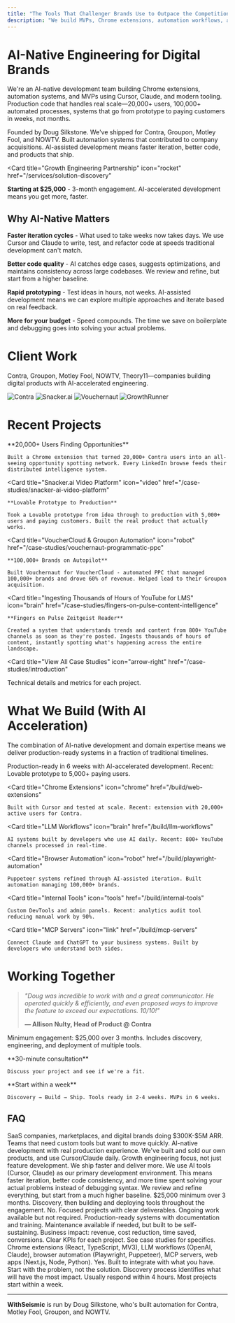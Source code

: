 ```yaml
---
title: "The Tools That Challenger Brands Use to Outpace the Competition"
description: "We build MVPs, Chrome extensions, automation workflows, and custom tools for digital-native brands that get it. Trusted by Contra, Groupon, Motley Fool, and NOWTV."
---
```


<script type="application/ld+json">
  {`{
  "@context": "https://schema.org",
  "@type": ["Organization", "ProfessionalService"],
  "name": "WithSeismic",
  "alternateName": "WithSeismic Growth Engineering",
  "url": "https://withseismic.com",
  "logo": "https://withseismic.com/logo/light.svg",
  "description": "The engineering team marketers wish they had. Revenue-driving automation, Chrome extensions that create networks, LLM systems that think at scale.",
  "founder": {
    "@type": "Person",
    "name": "Doug Silkstone",
    "jobTitle": "Founder & Solutions Architect",
    "url": "https://www.youtube.com/@dougsilkstone"
  },
  "sameAs": [
    "https://github.com/dougwithseismic",
    "https://www.youtube.com/@dougsilkstone",
    "https://linkedin.com/company/withseismic",
    "https://clutch.co/profile/withseismic-high-growth-ai-automation-ambitious-brands"
  ],
  "serviceType": [
    "Automation Solutions",
    "Chrome Extension Development",
    "Browser Automation",
    "LLM Workflow Development",
    "MCP Server Development",
    "Skunkworks Projects"
  ],
  "offers": [
    {
      "@type": "Offer",
      "name": "Growth Engineering Partnership",
      "price": "25000",
      "priceCurrency": "USD",
      "description": "3-month minimum engagement to identify automation opportunities and build growth solutions"
    }
  ],
  "aggregateRating": {
    "@type": "AggregateRating",
    "ratingValue": "5",
    "reviewCount": "15",
    "bestRating": "5"
  },
  "contactPoint": {
    "@type": "ContactPoint",
    "contactType": "Sales",
    "email": "hello@withseismic.com",
    "url": "https://withseismic.com/contact"
  }
}`}
</script>

# AI-Native Engineering for Digital Brands

We're an AI-native development team building Chrome extensions, automation systems, and MVPs using Cursor, Claude, and modern tooling. Production code that handles real scale—20,000+ users, 100,000+ automated processes, systems that go from prototype to paying customers in weeks, not months.

Founded by Doug Silkstone. We've shipped for Contra, Groupon, Motley Fool, and NOWTV. Built automation systems that contributed to company acquisitions. AI-assisted development means faster iteration, better code, and products that ship.

<Card
  title="Growth Engineering Partnership"
  icon="rocket"
  href="/services/solution-discovery"
>
  **Starting at $25,000** - 3-month engagement. AI-accelerated development means you get more, faster.
</Card>

## Why AI-Native Matters

**Faster iteration cycles** - What used to take weeks now takes days. We use Cursor and Claude to write, test, and refactor code at speeds traditional development can't match.

**Better code quality** - AI catches edge cases, suggests optimizations, and maintains consistency across large codebases. We review and refine, but start from a higher baseline.

**Rapid prototyping** - Test ideas in hours, not weeks. AI-assisted development means we can explore multiple approaches and iterate based on real feedback.

**More for your budget** - Speed compounds. The time we save on boilerplate and debugging goes into solving your actual problems.

# Client Work

Contra, Groupon, Motley Fool, NOWTV, Theory11—companies building digital products with AI-accelerated engineering.

<CardGroup cols={4}>
  <Card>
    <img
      src="/images/clients/1.png"
      alt="Contra"
      style={{
        height: "60px",
        width: "auto",
        display: "block",
        margin: "0 auto",
        objectFit: "contain",
      }}
    />
  </Card>
  <Card>
    <img
      src="/images/clients/2.png"
      alt="Snacker.ai"
      style={{
        height: "60px",
        width: "auto",
        display: "block",
        margin: "0 auto",
        objectFit: "contain",
      }}
    />
  </Card>
  <Card>
    <img
      src="/images/clients/Group 4.png"
      alt="Vouchernaut"
      style={{
        height: "60px",
        width: "auto",
        display: "block",
        margin: "0 auto",
        objectFit: "contain",
      }}
    />
  </Card>
  <Card>
    <img
      src="/images/clients/Group 5.png"
      alt="GrowthRunner"
      style={{
        height: "60px",
        width: "auto",
        display: "block",
        margin: "0 auto",
        objectFit: "contain",
      }}
    />
  </Card>
</CardGroup>

# Recent Projects

<CardGroup cols={2}>
  <Card
    title="Contra LinkedIn Automation"
    icon="chrome"
    href="/case-studies/contra-linkedin-automation"
  >
    **20,000+ Users Finding Opportunities**

    Built a Chrome extension that turned 20,000+ Contra users into an all-seeing opportunity spotting network. Every LinkedIn browse feeds their distributed intelligence system.

  </Card>

  <Card
    title="Snacker.ai Video Platform"
    icon="video"
    href="/case-studies/snacker-ai-video-platform"
  >
    **Lovable Prototype to Production**

    Took a Lovable prototype from idea through to production with 5,000+ users and paying customers. Built the real product that actually works.

  </Card>

  <Card
    title="VoucherCloud & Groupon Automation"
    icon="robot"
    href="/case-studies/vouchernaut-programmatic-ppc"
  >
    **100,000+ Brands on Autopilot**

    Built Vouchernaut for VoucherCloud - automated PPC that managed 100,000+ brands and drove 60% of revenue. Helped lead to their Groupon acquisition.

  </Card>

  <Card
    title="Ingesting Thousands of Hours of YouTube for LMS"
    icon="brain"
    href="/case-studies/fingers-on-pulse-content-intelligence"
  >
    **Fingers on Pulse Zeitgeist Reader**

    Created a system that understands trends and content from 800+ YouTube channels as soon as they're posted. Ingests thousands of hours of content, instantly spotting what's happening across the entire landscape.

  </Card>
</CardGroup>

<Card
  title="View All Case Studies"
  icon="arrow-right"
  href="/case-studies/introduction"
>
  Technical details and metrics for each project.
</Card>

# What We Build (With AI Acceleration)

The combination of AI-native development and domain expertise means we deliver production-ready systems in a fraction of traditional timelines.

<CardGroup cols={2}>
  <Card
    title="MVPs"
    icon="rocket"
    href="/build/mvp"
  >
    Production-ready in 6 weeks with AI-accelerated development. Recent: Lovable prototype to 5,000+ paying users.
  </Card>

  <Card
    title="Chrome Extensions"
    icon="chrome"
    href="/build/web-extensions"
  >
    Built with Cursor and tested at scale. Recent: extension with 20,000+ active users for Contra.
  </Card>

  <Card
    title="LLM Workflows"
    icon="brain"
    href="/build/llm-workflows"
  >
    AI systems built by developers who use AI daily. Recent: 800+ YouTube channels processed in real-time.
  </Card>

  <Card
    title="Browser Automation"
    icon="robot"
    href="/build/playwright-automation"
  >
    Puppeteer systems refined through AI-assisted iteration. Built automation managing 100,000+ brands.
  </Card>

  <Card
    title="Internal Tools"
    icon="tools"
    href="/build/internal-tools"
  >
    Custom DevTools and admin panels. Recent: analytics audit tool reducing manual work by 90%.
  </Card>

  <Card
    title="MCP Servers"
    icon="link"
    href="/build/mcp-servers"
  >
    Connect Claude and ChatGPT to your business systems. Built by developers who understand both sides.
  </Card>
</CardGroup>

# Working Together

> _"Doug was incredible to work with and a great communicator. He operated quickly & efficiently, and even proposed ways to improve the feature to exceed our expectations. 10/10!"_
>
> **— Allison Nulty, Head of Product @ Contra**

Minimum engagement: $25,000 over 3 months. Includes discovery, engineering, and deployment of multiple tools.

<CardGroup cols={2}>
  <Card title="Book a Call" icon="phone" href="/contact">
    **30-minute consultation**

    Discuss your project and see if we're a fit.
  </Card>

  <Card title="How We Work" icon="eye" href="/quickstart">
    **Start within a week**

    Discovery → Build → Ship. Tools ready in 2-4 weeks. MVPs in 6 weeks.
  </Card>
</CardGroup>

## FAQ

<AccordionGroup>
  <Accordion title="Who do you work with?">
    SaaS companies, marketplaces, and digital brands doing $300K-$5M ARR. Teams that need custom tools but want to move quickly.
  </Accordion>

  <Accordion title="What makes this different from hiring a dev agency?">
    AI-native development with real production experience. We've built and sold our own products, and use Cursor/Claude daily. Growth engineering focus, not just feature development. We ship faster and deliver more.
  </Accordion>

  <Accordion title="What does 'AI-native' actually mean?">
    We use AI tools (Cursor, Claude) as our primary development environment. This means faster iteration, better code consistency, and more time spent solving your actual problems instead of debugging syntax. We review and refine everything, but start from a much higher baseline.
  </Accordion>

  <Accordion title="What's the investment?">
    $25,000 minimum over 3 months. Discovery, then building and deploying tools throughout the engagement.
  </Accordion>

  <Accordion title="Do you require long-term contracts?">
    No. Focused projects with clear deliverables. Ongoing work available but not required.
  </Accordion>

  <Accordion title="What about ongoing support?">
    Production-ready systems with documentation and training. Maintenance available if needed, but built to be self-sustaining.
  </Accordion>

  <Accordion title="How do you measure success?">
    Business impact: revenue, cost reduction, time saved, conversions. Clear KPIs for each project. See case studies for specifics.
  </Accordion>

  <Accordion title="What's your tech stack?">
    Chrome extensions (React, TypeScript, MV3), LLM workflows (OpenAI, Claude), browser automation (Playwright, Puppeteer), MCP servers, web apps (Next.js, Node, Python).
  </Accordion>

  <Accordion title="Can you work with our existing systems?">
    Yes. Built to integrate with what you have.
  </Accordion>

  <Accordion title="What if we're not sure what we need?">
    Start with the problem, not the solution. Discovery process identifies what will have the most impact.
  </Accordion>

  <Accordion title="How quickly can we start?">
    Usually respond within 4 hours. Most projects start within a week.
  </Accordion>
</AccordionGroup>

---

**WithSeismic** is run by Doug Silkstone, who's built automation for Contra, Motley Fool, Groupon, and NOWTV. 
